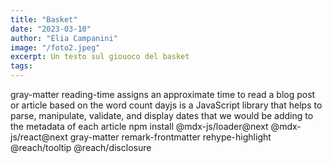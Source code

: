 ```yaml
---
title: "Basket"
date: "2023-03-10"
author: "Elia Campanini"
image: "/foto2.jpeg"
excerpt: Un testo sul giouoco del basket
tags:
---
```


gray-matter
reading-time assigns an approximate time to read a blog post or article based on the word count
dayjs is a JavaScript library that helps to parse, manipulate, validate, and display dates that we would be adding to the metadata of each article
npm install @mdx-js/loader@next @mdx-js/react@next gray-matter remark-frontmatter rehype-highlight @reach/tooltip @reach/disclosure
